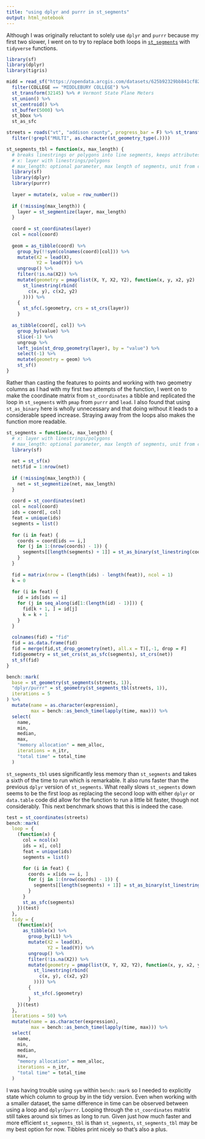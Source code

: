 ```yaml
---
title: "using dplyr and purrr in st_segments"
output: html_notebook
---
```


Although I was originally reluctant to solely use `dplyr` and `purrr` because my first two slower, I went on to try to replace both loops in [`st_segments`](https://kufreu.github.io/musings/st_segments/st_segments.nb.html) with `tidyverse` functions. 

```r
library(sf)
library(dplyr)
library(tigris)

midd = read_sf("https://opendata.arcgis.com/datasets/625b92329bb841cf8295d14553b67e1f_2.geojson") %>% 
  filter(COLLEGE == "MIDDLEBURY COLLEGE") %>% 
  st_transform(32145) %>% # Vermont State Plane Meters
  st_union() %>% 
  st_centroid() %>% 
  st_buffer(5000) %>% 
  st_bbox %>% 
  st_as_sfc

streets = roads("vt", "addison county", progress_bar = F) %>% st_transform(32145) %>% st_intersection(midd) %>%
  filter(!grepl("MULTI", as.character(st_geometry_type(.))))
```


```r
st_segments_tbl = function(x, max_length) {
  # breaks linestrings or polygons into line segments, keeps attributes
  # x: layer with linestrings/polygons
  # max_length: optional parameter, max length of segments, unit from crs
  library(sf)
  library(dplyr)
  library(purrr)
  
  layer = mutate(x, value = row_number())
  
  if (!missing(max_length)) {
    layer = st_segmentize(layer, max_length)
  }
  
  coord = st_coordinates(layer)
  col = ncol(coord)
  
  geom = as_tibble(coord) %>%
    group_by(!!sym(colnames(coord)[col])) %>%
    mutate(X2 = lead(X),
           Y2 = lead(Y)) %>%
    ungroup() %>%
    filter(!is.na(X2)) %>%
    mutate(geometry = pmap(list(X, Y, X2, Y2), function(x, y, x2, y2)
      st_linestring(rbind(
        c(x, y), c(x2, y2)
      )))) %>%
    {
      st_sfc(.$geometry, crs = st_crs(layer))
    }
  
  as_tibble(coord[, col]) %>%
    group_by(value) %>%
    slice(-1) %>%
    ungroup %>%
    left_join(st_drop_geometry(layer), by = "value") %>%
    select(-1) %>%
    mutate(geometry = geom) %>%
    st_sf()
}
```
Rather than casting the features to points and working with two geometry columns as I had with my first two attempts of the function, I went on to make the coordinate matrix from `st_coordinates` a tibble and replicated the loop in `st_segments` with `pmap` from `purrr` and `lead`. I also found that using `st_as_binary` here is wholly unnecessary and that doing without it leads to a considerable speed increase. Straying away from the loops also makes the function more readable. 
```r
st_segments = function(x, max_length) {
  # x: layer with linestrings/polygons
  # max_length: optional parameter, max length of segments, unit from crs
  library(sf)
  
  net = st_sf(x)
  net$fid = 1:nrow(net)
  
  if (!missing(max_length)) {
    net = st_segmentize(net, max_length)
  }
  
  coord = st_coordinates(net)
  col = ncol(coord)
  ids = coord[, col]
  feat = unique(ids)
  segments = list()
  
  for (i in feat) {
    coords = coord[ids == i,]
    for (j in 1:(nrow(coords) - 1)) {
      segments[[length(segments) + 1]] = st_as_binary(st_linestring(coords[j:(j + 1), 1:2]))
    }
  }
  
  fid = matrix(nrow = (length(ids) - length(feat)), ncol = 1)
  k = 0
  
  for (i in feat) {
    id = ids[ids == i]
    for (j in seq_along(id[1:(length(id) - 1)])) {
      fid[k + 1, ] = id[j]
      k = k + 1
    }
  }
  
  colnames(fid) = "fid"
  fid = as.data.frame(fid)
  fid = merge(fid,st_drop_geometry(net), all.x = T)[,-1, drop = F]
  fid$geometry = st_set_crs(st_as_sfc(segments), st_crs(net))
  st_sf(fid)
}
```


```r
bench::mark(
  base = st_geometry(st_segments(streets, 1)),
  "dplyr/purrr" = st_geometry(st_segments_tbl(streets, 1)),
  iterations = 5
) %>%
  mutate(name = as.character(expression),
         max = bench::as_bench_time(lapply(time, max))) %>%
  select(
    name,
    min,
    median,
    max,
    "memory allocation" = mem_alloc,
    iterations = n_itr,
    "total time" = total_time
  )
```
`st_segments_tbl` uses significantly less memory than `st_segments` and takes a sixth of the time to run which is remarkable. It also runs faster than the previous `dplyr` version of `st_segments`. What really slows `st_segments` down seems to be the first loop as replacing the second loop with either `dplyr` or `data.table` code did allow for the function to run a little bit faster, though not considerably. This next benchmark shows that this is indeed the case. 

```r
test = st_coordinates(streets)
bench::mark(
  loop = {
    (function(x) {
      col = ncol(x)
      ids = x[, col]
      feat = unique(ids)
      segments = list()

      for (i in feat) {
        coords = x[ids == i, ]
        for (j in 1:(nrow(coords) - 1)) {
          segments[[length(segments) + 1]] = st_as_binary(st_linestring(coords[j:(j + 1), 1:2]))
        }
      }
      st_as_sfc(segments)
    })(test)
  },
  tidy = {
    (function(x){
      as_tibble(x) %>%
        group_by(L1) %>%
        mutate(X2 = lead(X),
               Y2 = lead(Y)) %>%
        ungroup() %>%
        filter(!is.na(X2)) %>%
        mutate(geometry = pmap(list(X, Y, X2, Y2), function(x, y, x2, y2)
          st_linestring(rbind(
            c(x, y), c(x2, y2)
          )))) %>%
        {
          st_sfc(.$geometry)
        }
    })(test)
  },
  iterations = 50) %>%
  mutate(name = as.character(expression),
         max = bench::as_bench_time(lapply(time, max))) %>%
  select(
    name,
    min,
    median,
    max,
    "memory allocation" = mem_alloc,
    iterations = n_itr,
    "total time" = total_time
  )
```
I was having trouble using `sym` within `bench::mark` so I needed to explicitly state which column to group by in the tidy version. Even when working with a smaller dataset, the same difference in time can be observed between using a loop and `dplyr`/`purrr`. Looping through the `st_coordinates` matrix still takes around six times as long to run. Given just how much faster and more efficient `st_segments_tbl` is than `st_segments`,  `st_segments_tbl` may be my best option for now. Tibbles print nicely so that's also a plus.